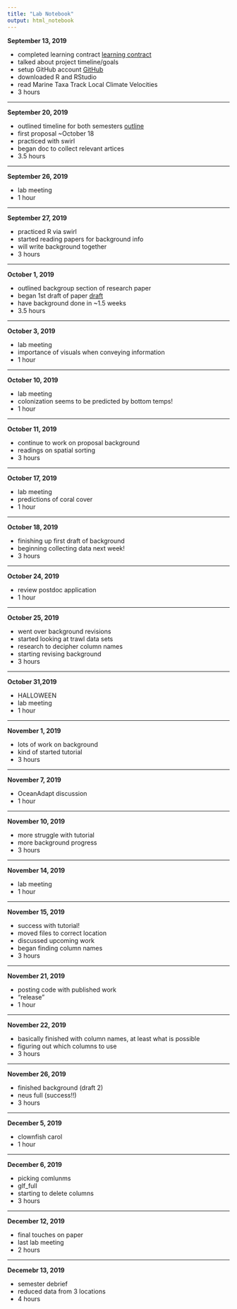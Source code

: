 ```yaml
---
title: "Lab Notebook"
output: html_notebook
---
```

**September 13, 2019**

* completed learning contract [learning contract](https://docs.google.com/document/d/18EuaptJ0LtB-4bw0Bqum4cfWjOU25bCIm0ezJRgJDqY/edit)
* talked about project timeline/goals
* setup GitHub account [GitHub](https://github.com)
* downloaded R and RStudio
* read Marine Taxa Track Local Climate Velocities
* 3 hours

*****

**September 20, 2019**

* outlined timeline for both semesters [outline](file:///Users/ria/Desktop/R/TraitVariability_EastCoast/OurPlan_19_20.nb.html)
* first proposal ~October 18
* practiced with swirl
* began doc to collect relevant artices
* 3.5 hours

*****

**September 26, 2019**

* lab meeting
* 1 hour

*****

**September 27, 2019**

* practiced R via swirl
* started reading papers for background info
* will write background together
* 3 hours

*****

**October 1, 2019**

* outlined backgroup section of research paper
* began 1st draft of paper [draft](https://docs.google.com/document/d/1oV0CoRcHu2-kNr2E14lT6bcgtEkBZnjOnXEybTrJRjg/edit)
* have background done in ~1.5 weeks
* 3.5 hours

*****

**October 3, 2019**

* lab meeting
* importance of visuals when conveying information
* 1 hour

*****

**October 10, 2019**

* lab meeting
* colonization seems to be predicted by bottom temps!
* 1 hour

*****

**October 11, 2019**

* continue to work on proposal background
* readings on spatial sorting
* 3 hours

*****

**October 17, 2019**

* lab meeting
* predictions of coral cover
* 1 hour

*****

**October 18, 2019**

* finishing up first draft of background
* beginning collecting data next week!
* 3 hours

*****

**October 24, 2019**

* review postdoc application
* 1 hour

*****

**October 25, 2019**

* went over background revisions
* started looking at trawl data sets
* research to decipher column names
* starting revising background
* 3 hours

*****

**October 31,2019**

* HALLOWEEN
* lab meeting
* 1 hour

******

**November 1, 2019**

* lots of work on background
* kind of started tutorial
* 3 hours

*****

**November 7, 2019**

* OceanAdapt discussion
* 1 hour

*****

**November 10, 2019**

* more struggle with tutorial
* more background progress
* 3 hours

*****

**November 14, 2019**

* lab meeting
* 1 hour

*****

**November 15, 2019**

* success with tutorial!
* moved files to correct location
* discussed upcoming work
* began finding column names
* 3 hours

*****

**November 21, 2019**

* posting code with published work
* "release"
* 1 hour

*****

**November 22, 2019**

* basically finished with column names, at least what is possible
* figuring out which columns to use
* 3 hours

*****

**November 26, 2019**

* finished background (draft 2)
* neus full (success!!)
* 3 hours

*****

**December 5, 2019**

* clownfish carol
* 1 hour

*****

**December 6, 2019**

* picking comlunms
* glf_full
* starting to delete columns
* 3 hours

*****

**December 12, 2019**

* final touches on paper
* last lab meeting
* 2 hours

*****

**Decemebr 13, 2019**

* semester debrief
* reduced data from 3 locations
* 4 hours
